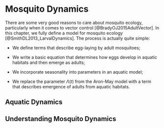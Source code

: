 # Mosquito Dynamics 

There are some very good reasons to care about mosquito ecology, particularly when it comes to vector control [@BradyOJ2015AdultVector]. In this chapter, we fully define a model for mosquito ecology [@SmithDL2013_LarvalDynamics]. The process is actually quite simple:

+ We define terms that describe egg-laying by adult mosquitoes; 

+ We write a basic equation that determines how eggs develop in
aquatic habitats and then emerge as adults; 

+ We incorporate seasonality into parameters in an aquatic model; 

+ We replace the parameter $\Lambda(t)$ from the Aron-May model with a term that
describes emergence of adults from aquatic habitats.

## Aquatic Dynamics 

\begin{equation}
\begin{array}{rl}
\frac{dL}{dt} &= \eta - (\psi + \phi + \theta L) L \\ 
\frac{dM}{dt} &= \Lambda - g M\\  \\ \hline 
\Lambda &= \frac{\psi L}{2} \\ 
\eta &= \chi \nu M \\ 
\end{array}
\end{equation}



## Understanding Mosquito Dynamics 
 
